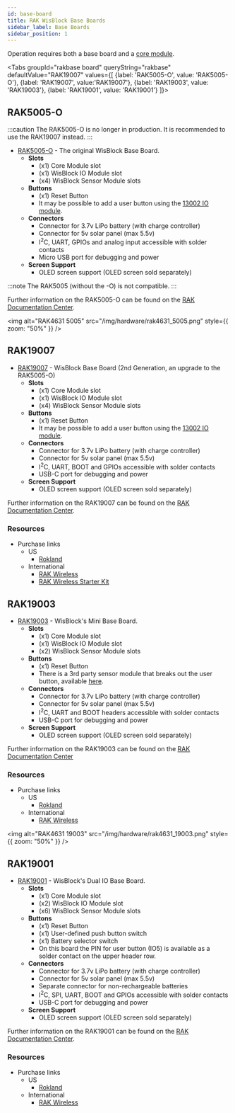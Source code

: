 ```yaml
---
id: base-board
title: RAK WisBlock Base Boards
sidebar_label: Base Boards
sidebar_position: 1
---
```



Operation requires both a base board and a [core module](/docs/hardware/devices/rak/core-module).

<Tabs
groupId="rakbase board"
queryString="rakbase"
defaultValue="RAK19007"
values={[
{label: 'RAK5005-O', value: 'RAK5005-O'},
{label: 'RAK19007', value:'RAK19007'},
{label: 'RAK19003', value: 'RAK19003'},
{label: 'RAK19001', value: 'RAK19001'}
]}>
<TabItem value="RAK5005-O">

## RAK5005-O

:::caution
The RAK5005-O is no longer in production. It is recommended to use the RAK19007 instead.
:::

- [RAK5005-O](https://store.rakwireless.com/products/rak5005-o-base-board) - The original WisBlock Base Board.
  - **Slots**
    - (x1) Core Module slot
    - (x1) WisBlock IO Module slot
    - (x4) WisBlock Sensor Module slots
  - **Buttons**
    - (x1) Reset Button
    - It may be possible to add a user button using the [13002 IO module](https://store.rakwireless.com/collections/wisblock-interface/products/adapter-module-rak13002).
  - **Connectors**
    - Connector for 3.7v LiPo battery (with charge controller)
    - Connector for 5v solar panel (max 5.5v)
    - I<sup>2</sup>C, UART, GPIOs and analog input accessible with solder contacts
    - Micro USB port for debugging and power
  - **Screen Support**
    - OLED screen support (OLED screen sold separately)

:::note
The RAK5005 (without the -O) is not compatible.
:::

Further information on the RAK5005-O can be found on the [RAK Documentation Center](https://docs.rakwireless.com/Product-Categories/WisBlock/RAK5005-O/Overview/#product-description).

<img
  alt="RAK4631 5005"
  src="/img/hardware/rak4631_5005.png"
  style={{ zoom: "50%" }}
/>

</TabItem>

<TabItem value="RAK19007">

## RAK19007

- [RAK19007](https://store.rakwireless.com/products/rak19007-wisblock-base-board-2nd-gen) - WisBlock Base Board (2nd Generation, an upgrade to the RAK5005-O)
  - **Slots**
    - (x1) Core Module slot
    - (x1) WisBlock IO Module slot
    - (x4) WisBlock Sensor Module slots
  - **Buttons**
    - (x1) Reset Button
    - It may be possible to add a user button using the [13002 IO module](https://store.rakwireless.com/collections/wisblock-interface/products/adapter-module-rak13002).
  - **Connectors**
    - Connector for 3.7v LiPo battery (with charge controller)
    - Connector for 5v solar panel (max 5.5v)
    - I<sup>2</sup>C, UART, BOOT and GPIOs accessible with solder contacts
    - USB-C port for debugging and power
  - **Screen Support**
    - OLED screen support (OLED screen sold separately)

Further information on the RAK19007 can be found on the [RAK Documentation Center](https://docs.rakwireless.com/Product-Categories/WisBlock/RAK19007/Overview/#product-description).

### Resources
- Purchase links
  - US 
    - [Rokland](https://store.rokland.com/products/rak-wireless-wisblock-base-board-2nd-gen-rak19007-ver-b-pid-110082)
  - International
    - [RAK Wireless](https://store.rakwireless.com/products/wisblock-base?variant=42441632284870)
    - [RAK Wireless Starter Kit](https://store.rakwireless.com/products/wisblock-meshtastic-starter-kit)

</TabItem>

<TabItem value="RAK19003">

## RAK19003

- [RAK19003](https://store.rakwireless.com/products/wisblock-base-board-rak19003) - WisBlock's Mini Base Board.
  - **Slots**
    - (x1) Core Module slot
    - (x1) WisBlock IO Module slot
    - (x2) WisBlock Sensor Module slots
  - **Buttons**
    - (x1) Reset Button
    - There is a 3rd party sensor module that breaks out the user button, available [here](https://www.etsy.com/de/listing/1254963521/mini-io-expansion-board-for-rak-wireless).
  - **Connectors**
    - Connector for 3.7v LiPo battery (with charge controller)
    - Connector for 5v solar panel (max 5.5v)
    - I<sup>2</sup>C, UART and BOOT headers accessible with solder contacts
    - USB-C port for debugging and power
  - **Screen Support**
    - OLED screen support (OLED screen sold separately)

Further information on the RAK19003 can be found on the [RAK Documentation Center](https://docs.rakwireless.com/Product-Categories/WisBlock/RAK19003/Overview/#product-description)

### Resources
- Purchase links
  - US 
    - [Rokland](https://store.rokland.com/products/rak-wireless-wisblock-mini-base-board-rak19003-ver-b-pid-306024)
  - International
    - [RAK Wireless](https://store.rakwireless.com/products/wisblock-base?variant=42441632252102)

<img
  alt="RAK4631 19003"
  src="/img/hardware/rak4631_19003.png"
  style={{ zoom: "50%" }}
/>

</TabItem>
<TabItem value="RAK19001">

## RAK19001

- [RAK19001](https://store.rakwireless.com/products/rak19001-wisblock-dual-io-base-board) - WisBlock's Dual IO Base Board.
  - **Slots**
    - (x1) Core Module slot
    - (x2) WisBlock IO Module slot
    - (x6) WisBlock Sensor Module slots
  - **Buttons**
    - (x1) Reset Button
    - (x1) User-defined push button switch
    - (x1) Battery selector switch
    - On this board the PIN for user button (IO5) is available as a solder contact on the upper header row.
  - **Connectors**
    - Connector for 3.7v LiPo battery (with charge controller)
    - Connector for 5v solar panel (max 5.5v)
    - Separate connector for non-rechargeable batteries
    - I<sup>2</sup>C, SPI, UART, BOOT and GPIOs accessible with solder contacts
    - USB-C port for debugging and power
  - **Screen Support**
    - OLED screen support (OLED screen sold separately)

Further information on the RAK19001 can be found on the [RAK Documentation Center](https://docs.rakwireless.com/Product-Categories/WisBlock/RAK19001/Overview/#product-description).

### Resources
- Purchase links
  - US 
    - [Rokland](https://store.rokland.com/products/rak-wireless-wisblock-dual-io-base-board-rak19001-pid-110081)
  - International
    - [RAK Wireless](https://store.rakwireless.com/products/wisblock-base?variant=42441631924422)


</TabItem>
</Tabs>
